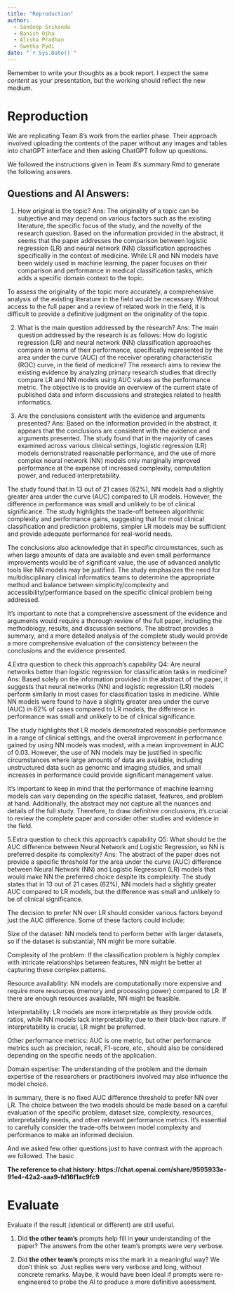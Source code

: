 ```yaml
---
title: "Reproduction"
author:
  - Sandeep Srikonda
  - Banish Ojha
  - Alisha Pradhan
  - Swetha Pydi
date: "`r Sys.Date()`"
---
```


Remember to write your thoughts as a book report.
I expect the same _content_ as your presentation, but the working should reflect the new medium.

# Reproduction

We are replicating Team 8's work from the earlier phase. Their approach involved uploading the contents of the paper without any images and tables into chatGPT interface and then asking ChatGPT follow up questions. 

We followed the instructions given in Team 8's summary Rmd to generate the following answers.

## Questions and AI Answers:

  1. How original is the topic?
  Ans: The originality of a topic can be subjective and may depend on various factors such as the existing literature, the specific focus of the study, and the novelty of the research question. Based on the information provided in the abstract, it seems that the paper addresses the comparison between logistic regression (LR) and neural network (NN) classification approaches specifically in the context of medicine. While LR and NN models have been widely used in machine learning, the paper focuses on their comparison and performance in medical classification tasks, which adds a specific domain context to the topic.

To assess the originality of the topic more accurately, a comprehensive analysis of the existing literature in the field would be necessary. Without access to the full paper and a review of related work in the field, it is difficult to provide a definitive judgment on the originality of the topic.
  
  2. What is the main question addressed by the research?
  Ans: The main question addressed by the research is as follows: How do logistic regression (LR) and neural network (NN) classification approaches compare in terms of their performance, specifically represented by the area under the curve (AUC) of the receiver operating characteristic (ROC) curve, in the field of medicine? The research aims to review the existing evidence by analyzing primary research studies that directly compare LR and NN models using AUC values as the performance metric. The objective is to provide an overview of the current state of published data and inform discussions and strategies related to health informatics.
  
  3. Are the conclusions consistent with the evidence and arguments presented?
  Ans: 
Based on the information provided in the abstract, it appears that the conclusions are consistent with the evidence and arguments presented. The study found that in the majority of cases examined across various clinical settings, logistic regression (LR) models demonstrated reasonable performance, and the use of more complex neural network (NN) models only marginally improved performance at the expense of increased complexity, computation power, and reduced interpretability.

The study found that in 13 out of 21 cases (62%), NN models had a slightly greater area under the curve (AUC) compared to LR models. However, the difference in performance was small and unlikely to be of clinical significance. The study highlights the trade-off between algorithmic complexity and performance gains, suggesting that for most clinical classification and prediction problems, simpler LR models may be sufficient and provide adequate performance for real-world needs.

The conclusions also acknowledge that in specific circumstances, such as when large amounts of data are available and even small performance improvements would be of significant value, the use of advanced analytic tools like NN models may be justified. The study emphasizes the need for multidisciplinary clinical informatics teams to determine the appropriate method and balance between simplicity/complexity and accessibility/performance based on the specific clinical problem being addressed.

It's important to note that a comprehensive assessment of the evidence and arguments would require a thorough review of the full paper, including the methodology, results, and discussion sections. The abstract provides a summary, and a more detailed analysis of the complete study would provide a more comprehensive evaluation of the consistency between the conclusions and the evidence presented.


  4.Extra question to check this approach's capability
  Q4: Are neural networks better than logistic regression for classification tasks in medicine?
  Ans: Based solely on the information provided in the abstract of the paper, it suggests that neural networks (NN) and logistic regression (LR) models perform similarly in most cases for classification tasks in medicine. While NN models were found to have a slightly greater area under the curve (AUC) in 62% of cases compared to LR models, the difference in performance was small and unlikely to be of clinical significance.

The study highlights that LR models demonstrated reasonable performance in a range of clinical settings, and the overall improvement in performance gained by using NN models was modest, with a mean improvement in AUC of 0.03. However, the use of NN models may be justified in specific circumstances where large amounts of data are available, including unstructured data such as genomic and imaging studies, and small increases in performance could provide significant management value.

It's important to keep in mind that the performance of machine learning models can vary depending on the specific dataset, features, and problem at hand. Additionally, the abstract may not capture all the nuances and details of the full study. Therefore, to draw definitive conclusions, it's crucial to review the complete paper and consider other studies and evidence in the field.


  5.Extra question to check this approach's capability
  Q5: What should be the AUC difference between Neural Network and Logistic Regression, so NN is preferred despite its complexity?
  Ans: The abstract of the paper does not provide a specific threshold for the area under the curve (AUC) difference between Neural Network (NN) and Logistic Regression (LR) models that would make NN the preferred choice despite its complexity. The study states that in 13 out of 21 cases (62%), NN models had a slightly greater AUC compared to LR models, but the difference was small and unlikely to be of clinical significance.

  The decision to prefer NN over LR should consider various factors beyond just the AUC difference. Some of these factors could include:

  Size of the dataset: NN models tend to perform better with larger datasets, so if the dataset is substantial, NN might be more suitable.

  Complexity of the problem: If the classification problem is highly complex with intricate relationships between features, NN might be better at capturing these complex patterns.

  Resource availability: NN models are computationally more expensive and require more resources (memory and processing power) compared to LR. If there are enough resources available, NN might be feasible.

  Interpretability: LR models are more interpretable as they provide odds ratios, while NN models lack interpretability due to their black-box nature. If interpretability is crucial, LR might be preferred.

  Other performance metrics: AUC is one metric, but other performance metrics such as precision, recall, F1-score, etc., should also be considered depending on the specific needs of the application.

  Domain expertise: The understanding of the problem and the domain expertise of the researchers or practitioners involved may also influence the model choice.

  In summary, there is no fixed AUC difference threshold to prefer NN over LR. The choice between the two models should be made based on a careful evaluation of the specific problem, dataset size, complexity, resources, interpretability needs, and other relevant performance metrics. It's essential to carefully consider the trade-offs between model complexity and performance to make an informed decision.

And we asked few other questions just to have contrast with the approach we followed. The basic 

**The reference to chat history: https://chat.openai.com/share/9595933e-91e4-42a2-aaa9-fd16f1ac9fc9**


# Evaluate

Evaluate if the result (identical or different) are still useful.

1. Did **the other team's** prompts help fill in **your** understanding of the paper?
The answers from the other team's prompts were very verbose​.

2. Did **the other team's** prompts miss the mark in a meaningful way?
We don't think so. Just replies were very verbose and long, without concrete remarks. Maybe, it would have been ideal if prompts were re-engineered to probe the AI to produce a more definitive assessment​.

